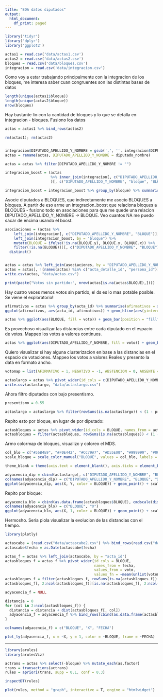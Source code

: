 ```yaml
---
title: "EDA datos diputados"
output:
  html_document:
    df_print: paged
---
```




```r
library('tidyr')
library('dplyr')
library('ggplot2')

actas1 = read.csv('data/actas1.csv')
actas2 = read.csv('data/actas2.csv')
bloques = read.csv('data/bloques.csv')
integracion = read.csv('data/integracion.csv')
```

Como voy a estar trabajando principalmente con la integracion de los bloques, me interesa saber cuan congruentes son las distintas bases de datos

```r
length(unique(actas1$bloque))
length(unique(actas2$bloque))
nrow(bloques)
```

Hay bastante lio con la cantidad de bloques y lo que se detalla en integracion - bloques. Fusiono los datos

```r
actas = actas1 %>% bind_rows(actas2)

rm(actas1); rm(actas2)


integracion$DIPUTADO_APELLIDO_Y_NOMBRE = gsub(',', '', integracion$DIPUTADO_APELLIDO_Y_NOMBRE)
actas = rename(actas, DIPUTADO_APELLIDO_Y_NOMBRE = diputado_nombre)

actas = actas %>% filter(DIPUTADO_APELLIDO_Y_NOMBRE != "")

integracion_boost = (actas
                     %>% inner_join(integracion[, c("DIPUTADO_APELLIDO_Y_NOMBRE", "BLOQUE")], by = "DIPUTADO_APELLIDO_Y_NOMBRE")
                     )[, c("DIPUTADO_APELLIDO_Y_NOMBRE", "bloque", "BLOQUE")] %>% distinct()

integracion_boost = integracion_boost %>% group_by(bloque) %>% summarise(BLOQUE = names(which.max(table(BLOQUE))))
```

Asocie diputados a BLOQUES, que indirectamente me asocio BLOQUES a bloques. A partir de eso arme un integracion_boost que relaciona bloques a BLOQUES - fusiono todo en asociaciones para que me quede una relacion DIPUTADO_APELLIDO_Y_NOMBRE -> BLOQUE. Veo cuantos NA me puedo sacar de encima usando el boost.

```r
asociaciones = (actas %>%
    left_join(integracion[, c("DIPUTADO_APELLIDO_Y_NOMBRE", "BLOQUE")], by = "DIPUTADO_APELLIDO_Y_NOMBRE") %>%
    left_join(integracion_boost, by = "bloque") %>%
    mutate(BLOQUE = ifelse(!is.na(BLOQUE.y), BLOQUE.y, BLOQUE.x)) %>% 
    filter(!is.na(BLOQUE)))[, c("DIPUTADO_APELLIDO_Y_NOMBRE", "BLOQUE")] %>% 
  distinct()


actas = actas %>% left_join(asociaciones, by = "DIPUTADO_APELLIDO_Y_NOMBRE")
actas = actas[, !(names(actas) %in% c("acta_detalle_id", "persona_id"))] # aprovecho para sacar columnas redundantes
write.csv(actas, "data/actas.csv")

print(paste("Votos sin partido:", nrow(actas[is.na(actas$BLOQUE),])))
```

Hay cuatro veces menos votos sin partido, el ds es lo mas potable posible. Se viene el exploratorio!

```r
afirmativos = actas %>% group_by(acta_id) %>% summarise(afirmativos = sum(voto == "AFIRMATIVO")/length(voto)*100)
ggplot(afirmativos, aes(acta_id, afirmativos)) + geom_hline(aes(yintercept = 50, color = "red")) + geom_point() + coord_cartesian(xlim = c(0, 500), ylim = c(0, 100)) + theme(legend.position = "none")
```

```r
actas %>% ggplot(aes(BLOQUE, fill = voto)) + geom_bar(position = "fill")
```

Es provechoso visualizar las distancias entre cada diputado en el espacio de votos. Mappeo los votos a valores continuos.

```r
actas %>% ggplot(aes(DIPUTADO_APELLIDO_Y_NOMBRE, fill = voto)) + geom_bar(position = "fill")
```

Quiero visualizar si hay alguna clusterizacion en base a las distancias en el espacio de votaciones. Mappeo los votos a valores Reales y presento la data en formato ancho.

```r
votomap = list(AFIRMATIVO = 1, NEGATIVO = -1, ABSTENCION = 0, AUSENTE = NA)

actaslargo = actas %>% pivot_wider(id_cols = c(DIPUTADO_APELLIDO_Y_NOMBRE, BLOQUE), names_from = acta_id, values_from = voto, values_fn = ~unlist(votomap[.x]))
write.csv(actaslargo, "data/actaslargo.csv")
```

Ahora filtro diputados con bajo presentismo.

```r
presentismo = 0.55

actaslargo = actaslargo %>% filter(rowSums(is.na(actaslargo)) < (1 - presentismo)*length(actaslargo))
```

Repito esto por bloque, en lugar de por diputado:

```r
actasbloques = actas %>% pivot_wider(id_cols = BLOQUE, names_from = acta_id, values_from = voto, values_fn = ~mean(unlist(votomap[.x]), na.rm = T))
actasbloques = filter(actasbloques, rowSums(is.na(actasbloques)) < (1 - presentismo)*length(actasbloques))
```

Armo colormap de bloques, visualizo y coloreo el MDS.

```r
col_blo = c("#56B4E9", "#F0E442", "#CC79A7", "#D55E00", "#999999", "#0072B2", "#E69F00", "red", "#009E73"); names(col_blo) = actasbloques$BLOQUE
scale_bloque = scale_color_manual("BLOQUE", values = col_blo, labels = c("FRENTE DE TODOS", "FRENTE PRO", "ID. BONAERENSE", "UCR", "NA", "COALICION CIVICA", "EVOLUCION RADICAL", "FRENTE DE IZQUIERDA", "FRENTE MISIONERO")); rm(col_blo)

theme_blank = theme(axis.text = element_blank(), axis.ticks = element_blank(), axis.title = element_blank())

adyacencia_dip = cbind(actaslargo[, c("DIPUTADO_APELLIDO_Y_NOMBRE", "BLOQUE")], cmdscale(dist(actaslargo)))
colnames(adyacencia_dip) = c("DIPUTADO_APELLIDO_Y_NOMBRE", "BLOQUE", "X", "Y")
ggplot(adyacencia_dip, aes(X, Y, color = BLOQUE)) + geom_point() + scale_bloque + theme_blank
```

Repito por bloque:

```r
adyacencia_blo = cbind(as.data.frame(actasbloques$BLOQUE), cmdscale(dist(actasbloques), 1))
colnames(adyacencia_blo) = c("BLOQUE", "X")
ggplot(adyacencia_blo, aes(X, 1, color = BLOQUE)) + geom_point() + scale_bloque + theme_blank
```

Hermosho. Seria piola visualizar la evolucion de las distancias con el tiempo.

```r
library(plotly)

actascabe = (read.csv("data/actascabe2.csv") %>% bind_rows(read.csv("data/actascabe1.csv")))[, c("acta_id", "fecha")]
actascabe$fecha = as.Date(actascabe$fecha)

actas_f = actas %>% left_join(actascabe, by = "acta_id")
actasbloques_f = actas_f %>% pivot_wider(id_cols = BLOQUE,
                                         names_from = fecha,
                                         values_from = voto,
                                         values_fn = ~mean(unlist(votomap[.x]), na.rm = T))
actasbloques_f = filter(actasbloques_f, rowSums(is.na(actasbloques_f)) < (1 - presentismo)*length(actasbloques_f))
actasbloques_f[, 2:ncol(actasbloques_f)][is.na(actasbloques_f[, 2:ncol(actasbloques_f)])] = 0

adyacencia_f = NULL

distancia = 0
for (col in 2:ncol(actasbloques_f)) {
  distancia = distancia + dist(actasbloques_f[, col])
  adyacencia_f = adyacencia_f %>% bind_rows(cbind(as.data.frame(actasbloques_f$BLOQUE), cmdscale(distancia, 1), colnames(actasbloques_f)[col]))
}

colnames(adyacencia_f) = c("BLOQUE", "X", "FECHA")

plot_ly(adyacencia_f, x = ~X, y = 1, color = ~BLOQUE, frame = ~FECHA)
```

---

```r
library(arules) 
library(arulesViz)

actrans = actas %>% select(-bloque) %>% mutate_each(as.factor)
trans = transactions(actrans)
rules = apriori(trans, supp = 0.1, conf = 0.3)

inspectDT(rules)
```

```r
plot(rules, method = "graph", interactive = T, engine = "htmlwidget")
```


